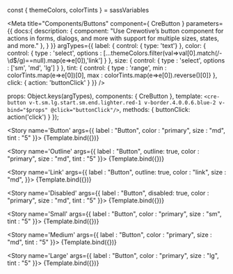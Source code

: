 const { themeColors, colorTints } = sassVariables

<Meta title="Components/Buttons" component={ CreButton } 
  parameters={{
    docs:{
      description: {
        component: "Use Crewotive’s  button component for actions in forms, dialogs, and more with support for multiple sizes, states, and more."
      },
    }
  }}
  argTypes={{
    label: { control: { type: 'text'} },
    color: { control: { type : 'select', options : [...themeColors.filter(val=>val[0].match(/-\d$/g)==null).map(e=>e[0]),'link'] } },
    size: { control: { type : 'select', options : ['sm', 'md', 'lg'] } },
    tint: { control: { type : 'range', min : colorTints.map(e=>e[0])[0], max : colorTints.map(e=>e[0]).reverse()[0]} },
    click: { action: 'buttonClick' }
  }}
  />

  props: Object.keys(argTypes),
  components: { CreButton },
  template: `<cre-button v-t.sm.lg.start.sm.end.lighter.red-1 v-border.4.0.0.6.blue-2 v-bind="$props" @click="buttonClick"/>`,
  methods: {
    buttonClick: action('click')
  }
});

<div className="d-none">

  <Story 
    name='Button' args={{
    label : "Button",
    color : "primary",
    size : "md",
    tint : "5"
    }}>
    {Template.bind({})}
  </Story>

  <Story 
    name='Outline' args={{
    label : "Button",
    outline: true,
    color : "primary",
    size : "md",
    tint : "5"
    }}>
    {Template.bind({})}
  </Story>

  <Story 
    name='Link' args={{
    label : "Button",
    outline: true,
    color : "link",
    size : "md",
    }}>
    {Template.bind({})}
  </Story>

  <Story 
    name='Disabled' args={{
    label : "Button",
    disabled: true,
    color : "primary",
    size : "md",
    tint : "5"
    }}>
    {Template.bind({})}
  </Story>

  <Story 
    name='Small' args={{
    label : "Button",
    color : "primary",
    size : "sm",
    tint : "5"
    }}>
    {Template.bind({})}
  </Story>

  <Story 
    name='Medium' args={{
    label : "Button",
    color : "primary",
    size : "md",
    tint : "5"
    }}>
    {Template.bind({})}
  </Story>

  <Story 
    name='Large' args={{
    label : "Button",
    color : "primary",
    size : "lg",
    tint : "5"
    }}>
    {Template.bind({})}
  </Story>

</div>

<Title/>
<SubTitle/>
<Description/>
<Primary/>
<ArgsTable of={PRIMARY_STORY} />
<Stories/>
